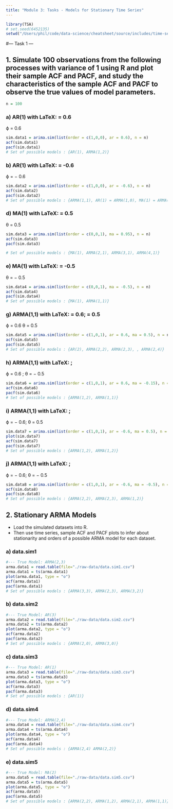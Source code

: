 ```yaml
---
title: "Module 3: Tasks - Models for Stationary Time Series"
---
```


```r
library(TSA)
# set.seed(6452135)
setwd("/Users/phil/code/data-science/cheatsheet/source/includes/time-series/03-models-stationary-time-series/tasks/raw-data")
```

#--- Task 1 --- 

## 1. Simulate 100 observations from the following processes with variance of 1 using R and plot their sample ACF and PACF, and study the characteristics of the sample ACF and PACF to observe the true values of model parameters.


```r
n = 100
```

### a) AR(1) with  LaTeX: \phi = 0.6 
ϕ = 0.6
```r
sim.data1 = arima.sim(list(order = c(1,0,0), ar = 0.6), n = n) 
acf(sim.data1)
pacf(sim.data1)
# Set of possible models : {AR(1), ARMA(1,2)}
```

### b) AR(1) with  LaTeX: \phi = -0.6 
ϕ = − 0.6
```r
sim.data2 = arima.sim(list(order = c(1,0,0), ar = -0.6), n = n) 
acf(sim.data2)
pacf(sim.data2)
# Set of possible models : {ARMA(1,1), AR(1) = ARMA(1,0), MA(1) = ARMA(0,1)} 
```

<!-- TODO: c) AR(2) with LaTeX: \phi=[0.6, -0.6] ϕ = [ 0.6 , − 0.6 ] -->

### d) MA(1) with LaTeX: \theta = 0.5 
θ = 0.5
```r
sim.data3 = arima.sim(list(order = c(0,0,1), ma = 0.95), n = n) 
acf(sim.data3)
pacf(sim.data3)

# Set of possible models : {MA(1), ARMA(2,1), ARMA(3,1), ARMA(4,1)}
```

### e) MA(1) with LaTeX: \theta = -0.5 
θ = − 0.5
```r
sim.data4 = arima.sim(list(order = c(0,0,1), ma = -0.5), n = n) 
acf(sim.data4)
pacf(sim.data4)
# Set of possible models : {MA(1), ARMA(1,1)}
```

<!-- TODO: f) MA(2) with LaTeX: \theta = [-0.5,0.5] θ = [ − 0.5 , 0.5 ] -->

### g) ARMA(1,1) with LaTeX: \phi = 0.6; \theta = 0.5 
ϕ = 0.6 
θ = 0.5
```r
sim.data5 = arima.sim(list(order = c(1,0,1), ar = 0.6, ma = 0.5), n = n) 
acf(sim.data5)
pacf(sim.data5)
# Set of possible models : {AR(2), ARMA(2,2), ARMA(2,3), , ARMA(2,4)}
```

### h) ARMA(1,1) with LaTeX: \phi=0.6; \theta=-0.5 
ϕ = 0.6 ; 
θ = − 0.5
<!-- TODO: is 0.15 a typo? -->
```r
sim.data6 = arima.sim(list(order = c(1,0,1), ar = 0.6, ma = -0.15), n = n)
acf(sim.data6)
pacf(sim.data6)
# Set of possible models : {ARMA(1,2), ARMA(1,1)}
```

### i) ARMA(1,1) with LaTeX: \phi=-0.6; \theta=0.5 
ϕ = − 0.6; 
θ = 0.5
```r
sim.data7 = arima.sim(list(order = c(1,0,1), ar = -0.6, ma = 0.5), n = n)
plot(sim.data7)
acf(sim.data7)
pacf(sim.data7)
# Set of possible models : {ARMA(1,2), ARMA(1,2)}
```

### j) ARMA(1,1) with LaTeX: \phi=-0.6; \theta=-0.5 
ϕ = − 0.6; 
θ = − 0.5
```r
sim.data8 = arima.sim(list(order = c(1,0,1), ar = -0.6, ma = -0.5), n = n)
acf(sim.data8)
pacf(sim.data8)
# Set of possible models : {ARMA(2,2), ARMA(2,3), ARMA(1,2)}
```

<!-- TODO: ### k) ARMA(2,2) with  LaTeX: \phi=[0.6,-0.6]; \theta=[-0.5,0.5] -->

## 2. Stationary ARMA Models
- Load the simulated datasets into R. 
- Then use time series, sample ACF and PACF plots to infer about stationarity and orders of a possible ARMA model for each dataset.

### a) data.sim1 
```r
#--- True Model: ARMA(2,3)
arma.data1 = read.table(file="./raw-data/data.sim1.csv")
arma.data1 = ts(arma.data1)
plot(arma.data1, type = "o")
acf(arma.data1)
pacf(arma.data1)
# Set of possible models : {ARMA(3,3), ARMA(2,3), ARMA(3,2)}
```

### b) data.sim2 
```r
#--- True Model: AR(3)
arma.data2 = read.table(file="./raw-data/data.sim2.csv")
arma.data2 = ts(arma.data2)
plot(arma.data2, type = "o")
acf(arma.data2)
pacf(arma.data2)
# Set of possible models : {ARMA(2,0), ARMA(3,0)}
```

### c) data.sim3 
```r
#--- True Model: AR(1)
arma.data3 = read.table(file="./raw-data/data.sim3.csv")
arma.data3 = ts(arma.data3)
plot(arma.data3, type = "o")
acf(arma.data3)
pacf(arma.data3)
# Set of possible models : {AR(1)}
```

### d) data.sim4 
```r
#--- True Model: ARMA(2,4)
arma.data4 = read.table(file="./raw-data/data.sim4.csv")
arma.data4 = ts(arma.data4)
plot(arma.data4, type = "o")
acf(arma.data4)
pacf(arma.data4)
# Set of possible models : {ARMA(2,4) ARMA(2,2)}
```

### e) data.sim5 
```r
#--- True Model: MA(2)
arma.data5 = read.table(file="./raw-data/data.sim5.csv")
arma.data5 = ts(arma.data5)
plot(arma.data5, type = "o")
acf(arma.data5)
pacf(arma.data5)
# Set of possible models : {ARMA(2,2), ARMA(1,2), ARMA(2,1), ARMA(1,1)}
```
